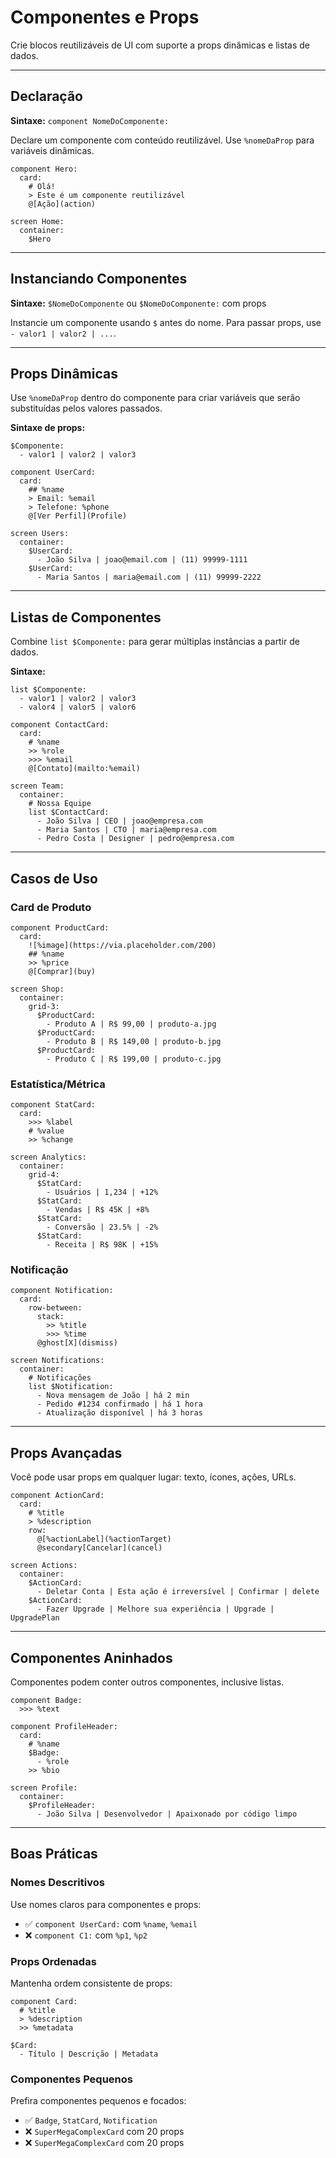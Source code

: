 
# Componentes e Props


Crie blocos reutilizáveis de UI com suporte a props dinâmicas e listas de dados.

---

## Declaração

**Sintaxe:** `component NomeDoComponente:`

Declare um componente com conteúdo reutilizável. Use `%nomeDaProp` para variáveis dinâmicas.

<DslExample title="Declarar Componente" description="Componente simples">

```dsl
component Hero:
  card:
    # Olá!
    > Este é um componente reutilizável
    @[Ação](action)

screen Home:
  container:
    $Hero
```

</DslExample>

---

## Instanciando Componentes

**Sintaxe:** `$NomeDoComponente` ou `$NomeDoComponente:` com props

Instancie um componente usando `$` antes do nome. Para passar props, use `- valor1 | valor2 | ...`.

---

## Props Dinâmicas

Use `%nomeDaProp` dentro do componente para criar variáveis que serão substituídas pelos valores passados.

**Sintaxe de props:**

```dsl
$Componente:
  - valor1 | valor2 | valor3
```

<DslExample title="Componente com Props" description="Interpolação de valores">

```dsl
component UserCard:
  card:
    ## %name
    > Email: %email
    > Telefone: %phone
    @[Ver Perfil](Profile)

screen Users:
  container:
    $UserCard:
      - João Silva | joao@email.com | (11) 99999-1111
    $UserCard:
      - Maria Santos | maria@email.com | (11) 99999-2222
```

</DslExample>

---

## Listas de Componentes

Combine `list $Componente:` para gerar múltiplas instâncias a partir de dados.

**Sintaxe:**

```dsl
list $Componente:
  - valor1 | valor2 | valor3
  - valor4 | valor5 | valor6
```

<DslExample title="Lista de Componentes" description="Múltiplas instâncias">

```dsl
component ContactCard:
  card:
    # %name
    >> %role
    >>> %email
    @[Contato](mailto:%email)

screen Team:
  container:
    # Nossa Equipe
    list $ContactCard:
      - João Silva | CEO | joao@empresa.com
      - Maria Santos | CTO | maria@empresa.com
      - Pedro Costa | Designer | pedro@empresa.com
```

</DslExample>

---

## Casos de Uso

### Card de Produto

<DslExample title="Produto Reutilizável" description="Componente de produto">

```dsl
component ProductCard:
  card:
    ![%image](https://via.placeholder.com/200)
    ## %name
    >> %price
    @[Comprar](buy)

screen Shop:
  container:
    grid-3:
      $ProductCard:
        - Produto A | R$ 99,00 | produto-a.jpg
      $ProductCard:
        - Produto B | R$ 149,00 | produto-b.jpg
      $ProductCard:
        - Produto C | R$ 199,00 | produto-c.jpg
```

</DslExample>

### Estatística/Métrica

<DslExample title="Card de Métrica" description="Dashboard com componentes">

```dsl
component StatCard:
  card:
    >>> %label
    # %value
    >> %change

screen Analytics:
  container:
    grid-4:
      $StatCard:
        - Usuários | 1,234 | +12%
      $StatCard:
        - Vendas | R$ 45K | +8%
      $StatCard:
        - Conversão | 23.5% | -2%
      $StatCard:
        - Receita | R$ 98K | +15%
```

</DslExample>

### Notificação

<DslExample title="Lista de Notificações" description="Componente com ação">

```dsl
component Notification:
  card:
    row-between:
      stack:
        >> %title
        >>> %time
      @ghost[X](dismiss)

screen Notifications:
  container:
    # Notificações
    list $Notification:
      - Nova mensagem de João | há 2 min
      - Pedido #1234 confirmado | há 1 hora
      - Atualização disponível | há 3 horas
```

</DslExample>

---

## Props Avançadas

Você pode usar props em qualquer lugar: texto, ícones, ações, URLs.

<DslExample title="Props Avançadas" description="Props em múltiplos contextos">

```dsl
component ActionCard:
  card:
    # %title
    > %description
    row:
      @[%actionLabel](%actionTarget)
      @secondary[Cancelar](cancel)

screen Actions:
  container:
    $ActionCard:
      - Deletar Conta | Esta ação é irreversível | Confirmar | delete
    $ActionCard:
      - Fazer Upgrade | Melhore sua experiência | Upgrade | UpgradePlan
```

</DslExample>

---

## Componentes Aninhados

Componentes podem conter outros componentes, inclusive listas.

<DslExample title="Componentes Aninhados" description="Composição de componentes">

```dsl
component Badge:
  >>> %text

component ProfileHeader:
  card:
    # %name
    $Badge:
      - %role
    >> %bio

screen Profile:
  container:
    $ProfileHeader:
      - João Silva | Desenvolvedor | Apaixonado por código limpo
```

</DslExample>

---

## Boas Práticas

### Nomes Descritivos
Use nomes claros para componentes e props:
- ✅ `component UserCard:` com `%name`, `%email`
- ❌ `component C1:` com `%p1`, `%p2`

### Props Ordenadas
Mantenha ordem consistente de props:
```dsl
component Card:
  # %title
  > %description
  >> %metadata

$Card:
  - Título | Descrição | Metadata
```

### Componentes Pequenos
Prefira componentes pequenos e focados:
- ✅ `Badge`, `StatCard`, `Notification`
- ❌ `SuperMegaComplexCard` com 20 props
- ❌ `SuperMegaComplexCard` com 20 props
